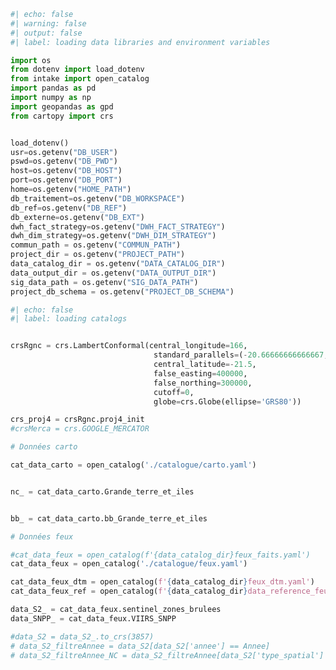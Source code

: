
```python
#| echo: false
#| warning: false
#| output: false
#| label: loading data libraries and environment variables

import os
from dotenv import load_dotenv
from intake import open_catalog
import pandas as pd
import numpy as np
import geopandas as gpd
from cartopy import crs


load_dotenv()
usr=os.getenv("DB_USER")
pswd=os.getenv("DB_PWD")
host=os.getenv("DB_HOST")
port=os.getenv("DB_PORT")
home=os.getenv("HOME_PATH")
db_traitement=os.getenv("DB_WORKSPACE")
db_ref=os.getenv("DB_REF")
db_externe=os.getenv("DB_EXT")
dwh_fact_strategy=os.getenv("DWH_FACT_STRATEGY")
dwh_dim_strategy=os.getenv("DWH_DIM_STRATEGY")
commun_path = os.getenv("COMMUN_PATH")
project_dir = os.getenv("PROJECT_PATH")
data_catalog_dir = os.getenv("DATA_CATALOG_DIR")
data_output_dir = os.getenv("DATA_OUTPUT_DIR")
sig_data_path = os.getenv("SIG_DATA_PATH")
project_db_schema = os.getenv("PROJECT_DB_SCHEMA")


```

```python
#| echo: false
#| label: loading catalogs


crsRgnc = crs.LambertConformal(central_longitude=166,
                                standard_parallels=(-20.66666666666667, -22.33333333333333),
                                central_latitude=-21.5,
                                false_easting=400000,
                                false_northing=300000,
                                cutoff=0,
                                globe=crs.Globe(ellipse='GRS80'))

crs_proj4 = crsRgnc.proj4_init
#crsMerca = crs.GOOGLE_MERCATOR

# Données carto

cat_data_carto = open_catalog('./catalogue/carto.yaml')


nc_ = cat_data_carto.Grande_terre_et_iles


bb_ = cat_data_carto.bb_Grande_terre_et_iles

# Données feux

#cat_data_feux = open_catalog(f'{data_catalog_dir}feux_faits.yaml')
cat_data_feux = open_catalog('./catalogue/feux.yaml')

cat_data_feux_dtm = open_catalog(f'{data_catalog_dir}feux_dtm.yaml')
cat_data_feux_ref = open_catalog(f'{data_catalog_dir}data_reference_feux.yaml')

data_S2_ = cat_data_feux.sentinel_zones_brulees
data_SNPP_ = cat_data_feux.VIIRS_SNPP

#data_S2 = data_S2_.to_crs(3857)
# data_S2_filtreAnnee = data_S2[data_S2['annee'] == Annee]
# data_S2_filtreAnnee_NC = data_S2_filtreAnnee[data_S2['type_spatial'] == 'ZEE']





```